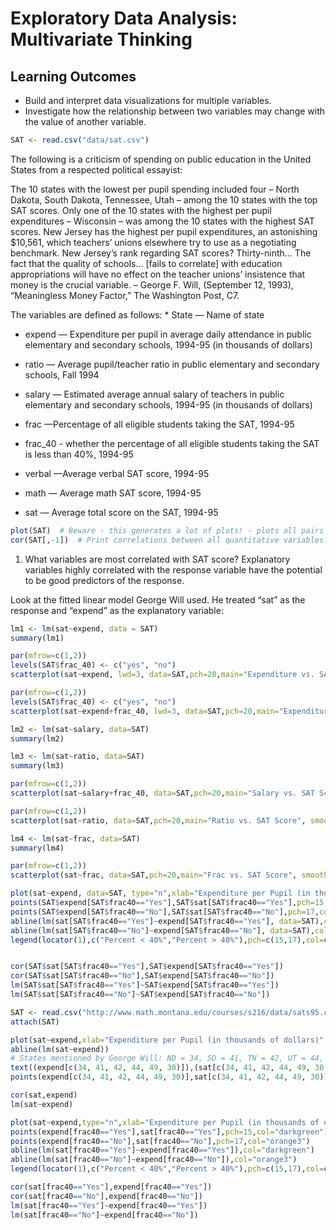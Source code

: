 # Exploratory Data Analysis: Multivariate Thinking

## Learning Outcomes
 
* Build and interpret data visualizations for multiple variables.
* Investigate how the relationship between two variables may change with the value of another variable.

```r
SAT <- read.csv("data/sat.csv")
```
The following is a criticism of spending on public education in the United States from a respected political essayist:

The 10 states with the lowest per pupil spending included four -- North Dakota, South Dakota, Tennessee, Utah -- among the 10 states with the top SAT scores. Only one of the 10 states with the highest per pupil expenditures -- Wisconsin -- was among the 10 states with the highest SAT scores. New Jersey has the highest per pupil expenditures, an astonishing $10,561, which teachers' unions elsewhere try to use as a negotiating benchmark. New Jersey's rank regarding SAT scores? Thirty-ninth... The fact that the quality of schools... [fails to correlate] with education appropriations will have no effect on the teacher unions' insistence that money is the crucial variable.
-- George F. Will, (September 12, 1993), "Meaningless Money Factor," The Washington Post, C7. 

The variables are defined as follows:
 * State — Name of state
 
 * expend — Expenditure per pupil in average daily attendance in public elementary and secondary schools, 1994-95 (in thousands of dollars) 
 
* ratio — Average pupil/teacher ratio in public elementary and secondary schools, Fall 1994

* salary — Estimated average annual salary of teachers in public elementary and secondary schools, 1994-95 (in thousands of dollars)

* frac —Percentage of all eligible students taking the SAT, 1994-95

* frac_40 - whether the percentage of all eligible students taking the SAT is less than 40%, 1994-95

* verbal —Average verbal SAT score, 1994-95

* math — Average math SAT score, 1994-95

* sat — Average total score on the SAT, 1994-95

```r
plot(SAT)  # Beware - this generates a lot of plots! - plots all pairs of variables
cor(SAT[,-1])  # Print correlations between all quantitative variables.
```

1. What variables are most correlated with SAT score? Explanatory variables highly correlated with the response variable have the potential to be good predictors of the response.

\vspace{1in}

Look at the fitted linear model George Will used. He treated "sat" as the response and "expend" as the explanatory variable:

```r
lm1 <- lm(sat~expend, data = SAT)
summary(lm1)
```

```r
par(mfrow=c(1,2))
levels(SAT$frac_40) <- c("yes", "no")
scatterplot(sat~expend, lwd=3, data=SAT,pch=20,main="Expenditure vs. SAT Score", smooth=F)
```

```r
par(mfrow=c(1,2))
levels(SAT$frac_40) <- c("yes", "no")
scatterplot(sat~expend+frac_40, lwd=3, data=SAT,pch=20,main="Expenditure vs. SAT Score", smooth=F)
```

```r
lm2 <- lm(sat~salary, data=SAT)
summary(lm2)
```


```r
lm3 <- lm(sat~ratio, data=SAT)
summary(lm3)
```

```r
par(mfrow=c(1,2))
scatterplot(sat~salary+frac_40, data=SAT,pch=20,main="Salary vs. SAT Score", smooth=F)
```

```r
par(mfrow=c(1,2))
scatterplot(sat~ratio, data=SAT,pch=20,main="Ratio vs. SAT Score", smooth=F)
```

```r
lm4 <- lm(sat~frac, data=SAT)
summary(lm4)
```

```r
par(mfrow=c(1,2))
scatterplot(sat~frac, data=SAT,pch=20,main="Frac vs. SAT Score", smooth=F)

```

```r
plot(sat~expend, data=SAT, type="n",xlab="Expenditure per Pupil (in thousands of dollars)",ylab="Average SAT Score",main="SAT vs. Expenditure by Percent, Taking SAT")
points(SAT$expend[SAT$frac40=="Yes"],SAT$sat[SAT$frac40=="Yes"],pch=15,col="darkgreen",)
points(SAT$expend[SAT$frac40=="No"],SAT$sat[SAT$frac40=="No"],pch=17,col="orange3")
abline(lm(sat[SAT$frac40=="Yes"]~expend[SAT$frac40=="Yes"], data=SAT),col="darkgreen")
abline(lm(sat[SAT$frac40=="No"]~expend[SAT$frac40=="No"], data=SAT),col="orange3")
legend(locator(1),c("Percent < 40%","Percent > 40%"),pch=c(15,17),col=c("darkgreen","orange3"))


cor(SAT$sat[SAT$frac40=="Yes"],SAT$expend[SAT$frac40=="Yes"])
cor(SAT$sat[SAT$frac40=="No"],SAT$expend[SAT$frac40=="No"])
lm(SAT$sat[SAT$frac40=="Yes"]~SAT$expend[SAT$frac40=="Yes"])
lm(SAT$sat[SAT$frac40=="No"]~SAT$expend[SAT$frac40=="No"])
```

```r
SAT <- read.csv("http://www.math.montana.edu/courses/s216/data/sats95.csv")
attach(SAT)

plot(sat~expend,xlab="Expenditure per Pupil (in thousands of dollars)",ylab="Average SAT Score",main="Average SAT vs. Expenditure",ylim=c(800,1150))
abline(lm(sat~expend))
# States mentioned by George Will: ND = 34, SD = 41, TN = 42, UT = 44, WI = 49, NJ = 30
text((expend[c(34, 41, 42, 44, 49, 30)]),(sat[c(34, 41, 42, 44, 49, 30)]+10),state.abrev[c(34, 41, 42, 44, 49, 30)])
points(expend[c(34, 41, 42, 44, 49, 30)],sat[c(34, 41, 42, 44, 49, 30)],pch=16)

cor(sat,expend)
lm(sat~expend)

plot(sat~expend,type="n",xlab="Expenditure per Pupil (in thousands of dollars)",ylab="Average SAT Score",main="SAT vs. Expenditure by Percent, Taking SAT")
points(expend[frac40=="Yes"],sat[frac40=="Yes"],pch=15,col="darkgreen")
points(expend[frac40=="No"],sat[frac40=="No"],pch=17,col="orange3")
abline(lm(sat[frac40=="Yes"]~expend[frac40=="Yes"]),col="darkgreen")
abline(lm(sat[frac40=="No"]~expend[frac40=="No"]),col="orange3")
legend(locator(1),c("Percent < 40%","Percent > 40%"),pch=c(15,17),col=c("darkgreen","orange3"))

cor(sat[frac40=="Yes"],expend[frac40=="Yes"])
cor(sat[frac40=="No"],expend[frac40=="No"])
lm(sat[frac40=="Yes"]~expend[frac40=="Yes"])
lm(sat[frac40=="No"]~expend[frac40=="No"])
```

